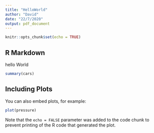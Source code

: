 ---
title: "HelloWorld"
author: "David"
date: "22/7/2020"
output: pdf_document
---

```{r setup, include=FALSE}
knitr::opts_chunk$set(echo = TRUE)
```

## R Markdown

hello World

```{r cars}
summary(cars)
```

## Including Plots

You can also embed plots, for example:

```{r pressure, echo=FALSE}
plot(pressure)
```

Note that the `echo = FALSE` parameter was added to the code chunk to prevent printing of the R code that generated the plot.
